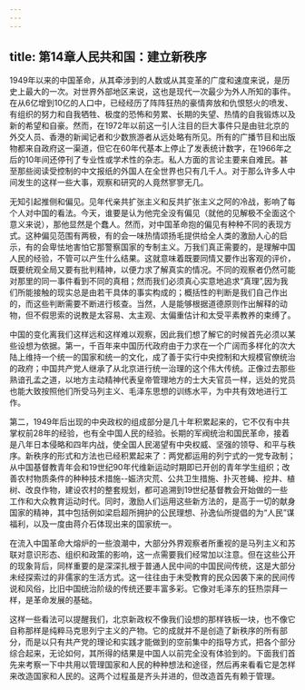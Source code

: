 ```yaml
---
---
---
```

title: 第14章人民共和国：建立新秩序
---




1949年以来的中国革命，从其牵涉到的人数或从其变革的广度和速度来说，是历史上最大的一次。对世界外部地区来说，这也是现代一次最少为外人所知的事件。在从6亿增到10亿的人口中，已经经历了阵阵狂热的豪情奔放和仇恨怒火的喷发、有组织的努力和自我牺牲、极度的恐怖和劳累、长期的失望、热情的自我锻炼以及新的希望和自豪。然而，在1972年以前这一引人注目的巨大事件只是由驻北京的外交人员、香港的新闻记者和少数旅游者从远处略有所见。所有的广播节目和出版物都来自政府这一渠道，但它在60年代基本上停止了发表统计数字，在1966年之后的10年间还停刊了专业性或学术性的杂志。私人方面的言论主要来自难民。甚至那些阅读受控制的中文报纸的外国人在全世界也只有几千人。对于那么许多人中间发生的这样一些大事，观察和研究的人竟然寥寥无几。

无知引起推侧和偏见。见年代亲共扩张主义和反共扩张主义之阿的冷战，影响了每个人对中国的看法。今天，谁要是认为他完全没有偏见（就他的见解极不全面这个意义来说），那他显然是个蠢人。然而，对中国革命抱的偏见有种种不同的表现方式。这种偏见范围有两极，有的会一味热情颂扬毛提供给全人类的激励人心的启示，有的会卑怯地害怕它那警察国家的专制主义。万我们真正需要的，是理解中国人民的经验，不管可以产生什么结果。这就意味着既要同情又要作出客观的评价，既要统观全局又要有批判精神，以便力求了解真实的情况。不同的观察者仍然可能对那里的同一事件看到不同的真相；然而我们必须真心实意地追求“真理”,因为我们所能接触的现实总是由若干具体的事实构成的；概括性的判断是我们自己作出的，而这些判断需要不断进行核查。当然，人是能够根据道德原则作出解释的动物，但不假思索的说教是太容易、太主观、太偏重估计和太受平素教养的束缚了。

中国的变化离我们这样远和这样难以观察，因此我们想了解它的时候首先必须以某些设想为依据。第一，千百年来中国历代政府由于力求在一个广阔而多样化的次大陆上维持一个统一的国家和统一的文化，成了善于实行中央控制和大规模官僚统治的政府；中国共产党人继承了从北京进行统一治理的这个伟大传统。正像过去那些熟谙孔孟之道，以地方主动精神代表皇帝管理地方的士大夫官员一样，远处的党员也能大致按照他们所受马列主义、毛泽东思想的训练水平，为中共有效地进行工作。

第二，1949年后出现的中央政权的组成部分是几十年积累起来的，它不仅有中共掌权前28年的经验，也有全中国人民的经验。长期的军阀统治和国民革命，接着是八年日本侵略和四年内战，使全国人民渴望有中央权威、坚强的领导、和平与秩序。新秩序的形式和方法也已经积累起来了：两党都运用的列宁式的一党专政制；从中国基督教青年会和19世纪90年代维新运动时期即已开创的青年学生组织；改善农村物质条件的种种技术措施--娠济灾荒、公共卫生措施、扑灭苍蝇、挖井、植树、改良作物，建设农村的整套规划，都可追溯到19世纪基督教会开始做的一些工作和大众教育运动时代。同时，激励人们运用这些新方法的，是高于一切的献身国家的精神，其中包括例如梁启超所拥护的公民理想、孙逸仙所提倡的为“人民”谋福利，以及一度由蒋介石体现出来的国家统一。

在流入中国革命大熔炉的一些浪潮中，大部分外界观察者所重视的是马列主义和苏联对意识形态、组织和政策的影响，这一点需要我们经常加以注意。但在这些公开的现象背后，同样重要的是深深扎根于普通人民中间的中国民间传统，这是大部分未经探索过的非儒家的生活方式。这一往往由于未受教育的民众因袭下来的民间传说和风俗，比旧中国统治阶级的传统还要丰富多彩。它像对毛泽东的狂热崇拜一样，是革命发展的基础。

这样一些看法可以提醒我们，北京新政权不像我们设想的那样铁板一块，也不像它自称那样是纯粹马克思列宁主义的产物。它的成就并不是创造了新秩序的所有部分，而是以只有共产党的理论和实践才能做到的空前集中的指导方式，把各个部分综合起来，无论如何，其所得的结果是中国人以前完全没有体验到的。下面我们首先来考察一下中共用以管理国家和人民的种种想法和途径，然后再来看看它是怎样来改造国家和人民的。这两个过程虽是齐头并进的，但改造首先有赖于管理。